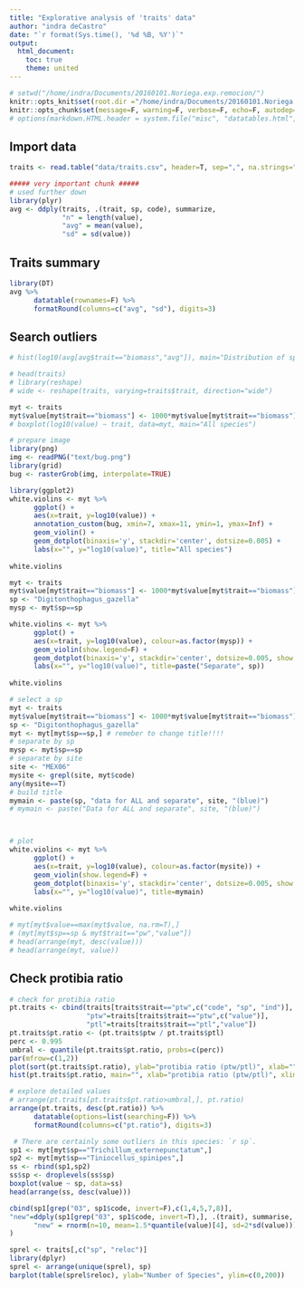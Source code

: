 ```yaml
---
title: "Explorative analysis of 'traits' data"
author: "indra deCastro"
date: "`r format(Sys.time(), '%d %B, %Y')`"
output:
  html_document:
    toc: true
    theme: united
---
```


```r
# setwd("/home/indra/Documents/20160101.Noriega.exp.remocion/")
knitr::opts_knit$set(root.dir ="/home/indra/Documents/20160101.Noriega.exp.remocion/", message=F, warning=F, verbose=F, comment=F)
knitr::opts_chunk$set(message=F, warning=F, verbose=F, echo=F, autodep=T, cache=T, fig.width=10)
# options(markdown.HTML.header = system.file("misc", "datatables.html", package = "knitr"))
```

## Import data
```r
traits <- read.table("data/traits.csv", header=T, sep=",", na.strings="-")
```

```r
##### very important chunk #####
# used further down
library(plyr)
avg <- ddply(traits, .(trait, sp, code), summarize,
             "n" = length(value),
             "avg" = mean(value),
             "sd" = sd(value))
```


## Traits summary
```r
library(DT)
avg %>% 
      datatable(rownames=F) %>% 
      formatRound(columns=c("avg", "sd"), digits=3)
```

## Search outliers
```r
# hist(log10(avg[avg$trait=="biomass","avg"]), main="Distribution of species biomass", xlab="log(biomass)")

# head(traits)
# library(reshape)
# wide <- reshape(traits, varying=traits$trait, direction="wide")
```


```r
myt <- traits
myt$value[myt$trait=="biomass"] <- 1000*myt$value[myt$trait=="biomass"]
# boxplot(log10(value) ~ trait, data=myt, main="All species")

# prepare image
library(png)
img <- readPNG("text/bug.png")
library(grid)
bug <- rasterGrob(img, interpolate=TRUE)

library(ggplot2)
white.violins <- myt %>% 
      ggplot() +
      aes(x=trait, y=log10(value)) +
      annotation_custom(bug, xmin=7, xmax=11, ymin=1, ymax=Inf) +
      geom_violin() +
      geom_dotplot(binaxis='y', stackdir='center', dotsize=0.005) +
      labs(x="", y="log10(value)", title="All species")
      
white.violins

```

```r
myt <- traits
myt$value[myt$trait=="biomass"] <- 1000*myt$value[myt$trait=="biomass"]
sp <- "Digitonthophagus_gazella"
mysp <- myt$sp==sp

white.violins <- myt %>% 
      ggplot() +
      aes(x=trait, y=log10(value), colour=as.factor(mysp)) +
      geom_violin(show.legend=F) +
      geom_dotplot(binaxis='y', stackdir='center', dotsize=0.005, show.legend=F) +
      labs(x="", y="log10(value)", title=paste("Separate", sp))
      
white.violins
```



```r
# select a sp
myt <- traits
myt$value[myt$trait=="biomass"] <- 1000*myt$value[myt$trait=="biomass"]
sp <- "Digitonthophagus_gazella"
myt <- myt[myt$sp==sp,] # remeber to change title!!!!
# separate by sp
mysp <- myt$sp==sp
# separate by site
site <- "MEX06"
mysite <- grepl(site, myt$code)
any(mysite==T)
# build title
mymain <- paste(sp, "data for ALL and separate", site, "(blue)")
# mymain <- paste("Data for ALL and separate", site, "(blue)")



# plot
white.violins <- myt %>% 
      ggplot() +
      aes(x=trait, y=log10(value), colour=as.factor(mysite)) +
      geom_violin(show.legend=F) +
      geom_dotplot(binaxis='y', stackdir='center', dotsize=0.005, show.legend=F) +
      labs(x="", y="log10(value)", title=mymain)
      
white.violins

# myt[myt$value==max(myt$value, na.rm=T),]
# (myt[myt$sp==sp & myt$trait=="pw","value"])
# head(arrange(myt, desc(value)))
# head(arrange(myt, value))
```

## Check protibia ratio
```r
# check for protibia ratio
pt.traits <- cbind(traits[traits$trait=="ptw",c("code", "sp", "ind")],
                   "ptw"=traits[traits$trait=="ptw",c("value")],
                   "ptl"=traits[traits$trait=="ptl","value"])
pt.traits$pt.ratio <- (pt.traits$ptw / pt.traits$ptl)
perc <- 0.995
umbral <- quantile(pt.traits$pt.ratio, probs=c(perc))
par(mfrow=c(1,2))
plot(sort(pt.traits$pt.ratio), ylab="protibia ratio (ptw/ptl)", xlab="", ylim=c(0,1)); abline(h=umbral)
hist(pt.traits$pt.ratio, main="", xlab="protibia ratio (ptw/ptl)", xlim=c(0,1))

# explore detailed values
# arrange(pt.traits[pt.traits$pt.ratio>umbral,], pt.ratio)
arrange(pt.traits, desc(pt.ratio)) %>% 
      datatable(options=list(searching=F)) %>% 
      formatRound(columns=c("pt.ratio"), digits=3)
```


```r
 # There are certainly some outliers in this species: `r sp`.
sp1 <- myt[myt$sp=="Trichillum_externepunctatum",]
sp2 <- myt[myt$sp=="Tiniocellus_spinipes",]
ss <- rbind(sp1,sp2)
ss$sp <- droplevels(ss$sp)
boxplot(value ~ sp, data=ss)
head(arrange(ss, desc(value)))

cbind(sp1[grep("03", sp1$code, invert=F),c(1,4,5,7,8)],
"new"=ddply(sp1[grep("03", sp1$code, invert=T),], .(trait), summarise,
      "new" = rnorm(n=10, mean=1.5*quantile(value)[4], sd=2*sd(value)))[,2]
)
```


```r
sprel <- traits[,c("sp", "reloc")]
library(dplyr)
sprel <- arrange(unique(sprel), sp)
barplot(table(sprel$reloc), ylab="Number of Species", ylim=c(0,200))
```


